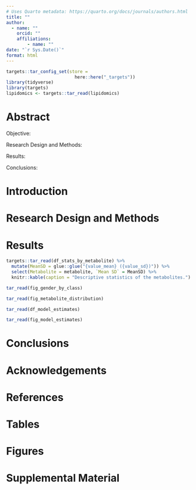 ```yaml
---
# Uses Quarto metadata: https://quarto.org/docs/journals/authors.html
title: ""
author:
  - name: ""
    orcid: ""
    affiliations: 
        - name: ""
date: "`r Sys.Date()`"
format: html
---
```


```r
targets::tar_config_set(store =
                          here::here("_targets"))
library(tidyverse)
library(targets)
lipidomics <- targets::tar_read(lipidomics)
```

# Abstract

Objective:

Research Design and Methods:

Results:

Conclusions:

# Introduction 

# Research Design and Methods

# Results
```r
targets::tar_read(df_stats_by_metabolite) %>% 
  mutate(MeanSD = glue::glue("{value_mean} ({value_sd})")) %>%
  select(Metabolite = metabolite, `Mean SD` = MeanSD) %>%
  knitr::kable(caption = "Descriptive statistics of the metabolites.")
```

```r
tar_read(fig_gender_by_class)
```

```r
tar_read(fig_metabolite_distribution)
```
```r
tar_read(df_model_estimates)
```

```r
tar_read(fig_model_estimates)
```

# Conclusions

# Acknowledgements

# References

# Tables

# Figures

# Supplemental Material
